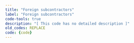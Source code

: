 ```yaml
---
title: "Foreign subcontractors"
label: "Foreign subcontractors"
code-tools: true
description: "[ This code has no detailed description ]"
old_codes: REPLACE
code: {code}
---
```

